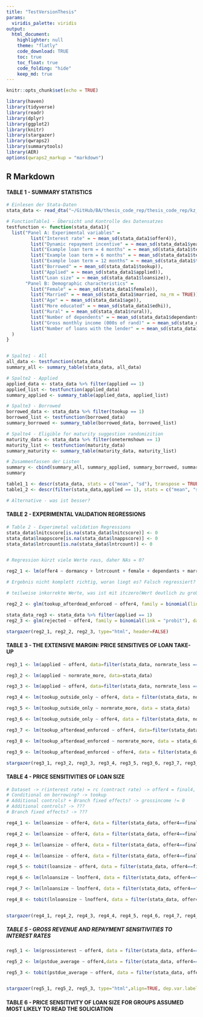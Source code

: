 ```yaml
---
title: "TestVersionThesis"
params:
  viridis_palette: viridis
output:
  html_document:
    highlighter: null
    theme: "flatly"
    code_download: TRUE
    toc: true
    toc_float: true
    code_folding: "hide"
    keep_md: true
---
```



```r
knitr::opts_chunk$set(echo = TRUE)
```

```r
library(haven)
library(tidyverse)
library(readr)
library(dplyr)
library(ggplot2)
library(knitr)
library(stargazer)
library(qwraps2)
library(summarytools)
library(AER)
options(qwraps2_markup = "markdown")
```

## R Markdown

#### TABLE 1 - SUMMARY STATISTICS

```r

# Einlesen der Stata-Daten
stata_data <- read_dta("~/GitHub/BA/thesis_code_rep/thesis_code_rep/kz_demandelasts_aer08.dta")

# FunctionTable1 - Übersicht und Kontrolle des Datensatzes
testfunction <- function(stata_data1){
  list("Panel A: Experimental variables" =
         list("Interest rate" = ~ mean_sd(stata_data1$offer4)),
         list("Dynamic repayment incentive" = ~ mean_sd(stata_data1$yearlong)),
         list("Example loan term = 4 months" = ~ mean_sd(stata_data1$termshown4, na_rm = TRUE)),
         list("Example loan term = 6 months" = ~ mean_sd(stata_data1$termshown6, na_rm = TRUE)),
         list("Example loan term = 12 months" = ~ mean_sd(stata_data1$termshown12, na_rm =TRUE)),
         list("Borrowed" = ~ mean_sd(stata_data1$tookup)),
         list("Applied" = ~ mean_sd(stata_data1$applied)),
         list("Loan size" = ~ mean_sd(stata_data1$loansize)),
       "Panel B: Demographic characteristics" =
         list("Female" = ~ mean_sd(stata_data1$female)),
         list("Married" = ~ mean_sd(stata_data1$married, na_rm = TRUE)),
         list("Age" = ~ mean_sd(stata_data1$age)),
         list("More educated" = ~ mean_sd(stata_data1$edhi)),
         list("Rural" = ~ mean_sd(stata_data1$rural)),
         list("Number of dependents" = ~ mean_sd(stata_data1$dependants, na_rm = TRUE)),
         list("Gross monthly income (000s of rand)" = ~ mean_sd(stata_data1$grossincome, na_rm = TRUE)),
         list("Number of loans with the lender" = ~ mean_sd(stata_data1$trcount, na_rm = TRUE))
  )
}


# Spalte1 - All
all_data <- testfunction(stata_data)
summary_all <- summary_table(stata_data, all_data)

# Spalte2 - Applied
applied_data <- stata_data %>% filter(applied == 1)
applied_list <- testfunction(applied_data) 
summary_applied <- summary_table(applied_data, applied_list)

# Spalte3 - Borrowed
borrowed_data <- stata_data %>% filter(tookup == 1)
borrowed_list <- testfunction(borrowed_data) 
summary_borrowed <- summary_table(borrowed_data, borrowed_list)

# Spalte4 - Eligible for maturity suggestion randomizition
maturity_data <- stata_data %>% filter(onetermshown == 1)
maturity_list <- testfunction(maturity_data) 
summary_maturity <- summary_table(maturity_data, maturity_list)

# Zusammenfassen der Listen
summary <- cbind(summary_all, summary_applied, summary_borrowed, summary_maturity)
summary


```


```r

table1_1 <- descr(stata_data, stats = c("mean", "sd"), transpose = TRUE, headings = FALSE)
table1_2 <- descr(filter(stata_data,applied == 1), stats = c("mean", "sd"), transpose = TRUE, headings = FALSE)

# Alternative - was ist besser?

```


#### TABLE 2 - EXPERIMENTAL VALIDATION REGRESSIONS

```r

# Table 2 - Experimetal validation Regressions
stata_data$lnitcscore[is.na(stata_data$lnitcscore)] <- 0
stata_data$lnappscore[is.na(stata_data$lnappscore)] <- 0
stata_data$lntrcount[is.na(stata_data$lntrcount)] <- 0


# Regression kürzt viele Werte raus, daher NAs = 0?

reg2_1 <- lm(offer4 ~ dormancy + lntrcount + female + dependants + married + lnage + rural + edhi + lnitcscore + itcany + lnappscore, data=stata_data)

# Ergebnis nicht komplett richtig, woran liegt es? Falsch regressiert?

# teilweise inkorrekte Werte, was ist mit itczero(Wert deutlich zu groß) ?

reg2_2 <- glm(tookup_afterdead_enforced ~ offer4, family = binomial(link = "probit"), data=stata_data)

stata_data_reg3 <- stata_data %>% filter(applied == 1)
reg2_3 <- glm(rejected ~ offer4, family = binomial(link = "probit"), data=stata_data_reg3)

stargazer(reg2_1, reg2_2, reg2_3, type="html", header=FALSE)

```


#### TABLE 3 - THE EXTENSIVE MARGIN: PRICE SENSITIVES OF LOAN TAKE-UP


```r

reg3_1 <- lm(applied ~ offer4, data=filter(stata_data, normrate_less == 1))

reg3_2 <- lm(applied ~ normrate_more, data=stata_data)

reg3_3 <- lm(applied ~ offer4, data=filter(stata_data, normrate_less == 0))

reg3_4 <- lm(tookup_outside_only ~ offer4, data = filter(stata_data, normrate_less == 1))

reg3_5 <- lm(tookup_outside_only ~ normrate_more, data = stata_data)

reg3_6 <- lm(tookup_outside_only ~ offer4, data = filter(stata_data, normrate_less == 0))

reg3_7 <- lm(tookup_afterdead_enforced ~ offer4, data=filter(stata_data, normrate_less == 1))

reg3_8 <- lm(tookup_afterdead_enforced ~ normrate_more, data = stata_data)

reg3_9 <- lm(tookup_afterdead_enforced ~ offer4, data = filter(stata_data, normrate_less == 0))

stargazer(reg3_1, reg3_2, reg3_3, reg3_4, reg3_5, reg3_6, reg3_7, reg3_8, reg3_9, type="html", header = FALSE)

```

#### TABLE 4 - PRICE SENSITIVITIES OF LOAN SIZE

```r

# Dataset -> r(interest rate) = rc (contract rate) -> offer4 = final4, normrate_less == 1
# Conditional on borrowing? -> tookup
# Additional controls? + Branch fixed effects? -> grossincome != 0
# Additional controls? -> ???
# Branch fixed effects? -> ???

reg4_1 <- lm(loansize ~ offer4, data = filter(stata_data, offer4==final4, normrate_less==1))

reg4_2 <- lm(loansize ~ offer4, data = filter(stata_data, offer4==final4, normrate_less==1, grossincome!=0))

reg4_3 <- lm(loansize ~ offer4, data = filter(stata_data, offer4==final4, normrate_less==1, tookup==1))

reg4_4 <- lm(loansize ~ offer4, data = filter(stata_data, offer4==final4, normrate_less==1, tookup==1))

reg4_5 <- tobit(loansize ~ offer4, data = filter(stata_data, offer4==final4, normrate_less==1, tookup==1))

reg4_6 <- lm(lnloansize ~ lnoffer4, data = filter(stata_data, offer4==final4, tookup==1, normrate_less==1))

reg4_7 <- lm(lnloansize ~ lnoffer4, data = filter(stata_data, offer4==final4, tookup==1, normrate_less==1, grossincome!=0))

reg4_8 <- tobit(lnloansize ~ lnoffer4, data = filter(stata_data, offer4==final4, tookup==1, normrate_less==1, grossincome!=0))


stargazer(reg4_1, reg4_2, reg4_3, reg4_4, reg4_5, reg4_6, reg4_7, reg4_8, type="html", header = FALSE)


```

##### TABLE 5 - GROSS REVENUE AND REPAYMENT SENSITIVITIES TO INTEREST RATES

```r

reg5_1 <- lm(grossinterest ~ offer4, data = filter(stata_data, offer4==final4, normrate_less==1))

reg5_2 <- lm(pstdue_average ~ offer4,data = filter(stata_data, offer4==final4, normrate_less==1, tookup==1))

reg5_3 <- tobit(pstdue_average ~ offer4, data = filter(stata_data, offer4==final4, normrate_less==1, tookup==1))


stargazer(reg5_1, reg5_2, reg5_3, type="html",align=TRUE, dep.var.labels=c("Gross interest revenue","Average past due", "Average past due"), covariate.labels=c("interest rate in pp terms (e.g., 8.2)"),no.space=TRUE)

```

#### TABLE 6 - PRICE SENSITIVITY OF LOAN SIZE FOR GROUPS ASSUMED MOST LIKELY TO READ THE SOLICIATION

```r

```

